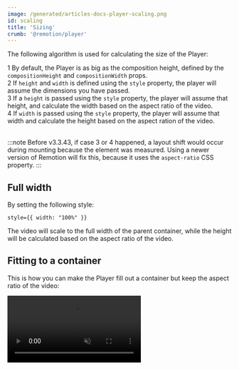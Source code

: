 ```yaml
---
image: /generated/articles-docs-player-scaling.png
id: scaling
title: 'Sizing'
crumb: '@remotion/player'
---
```


The following algorithm is used for calculating the size of the Player:

<Step>1</Step> By default, the Player is as big as the composition height, defined by the <code>compositionHeight</code> and <code>compositionWidth</code> props. <br />
<Step>2</Step> If <code>height</code> and <code>width</code> is defined using the <code>style</code> property, the player will assume the dimensions you have passed. <br />
<Step>3</Step> If a <code>height</code> is passed using the <code>style</code> property, the player will assume that height, and calculate the width based on the aspect ratio of the video. <br />
<Step>4</Step> If <code>width</code> is passed using the <code>style</code> property, the player will assume that width and calculate the height based on the aspect ration of the video. <br />
<br />

:::note
Before v3.3.43, if case <InlineStep>3</InlineStep> or <InlineStep>4</InlineStep> happened, a layout shift would occur during mounting because the element was measured. Using a newer version of Remotion will fix this, because it uses the `aspect-ratio` CSS property.
:::

## Full width

By setting the following style:

```tsx
style={{ width: "100%" }}
```

The video will scale to the full width of the parent container, while the height will be calculated based on the aspect ratio of the video.

## Fitting to a container

This is how you can make the Player fill out a container but keep the aspect ratio of the video:

<video playsInline src="/img/fullscreen.mp4" autoPlay loop muted />
<br />

```tsx twoslash title="Canvas.tsx"
import {Player} from '@remotion/player';
import React from 'react';
import {AbsoluteFill} from 'remotion';

const MyComp: React.FC = () => {
  return <AbsoluteFill style={{backgroundColor: 'black'}} />;
};

export const FullscreenPlayer = () => {
  const compositionWidth = 300;
  const compositionHeight = 200;

  return (
    <div
      style={{
        width: '100vw',
        height: '100vh',
        backgroundColor: 'gray',
        // Any container with "position: relative" will work
        position: 'relative',
      }}
    >
      <div
        style={{
          position: 'absolute',
          top: 0,
          left: 0,
          right: 0,
          bottom: 0,
          margin: 'auto',
          aspectRatio: `${compositionWidth} / ${compositionHeight}`,
          maxHeight: '100%',
          maxWidth: '100%',
        }}
      >
        <Player
          controls
          component={MyComp}
          compositionWidth={compositionWidth}
          compositionHeight={compositionHeight}
          durationInFrames={200}
          fps={30}
          style={{
            width: '100%',
          }}
        />
      </div>
    </div>
  );
};
```
